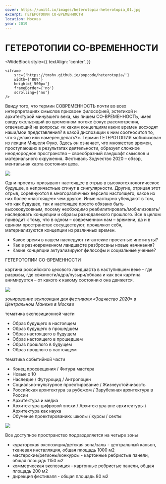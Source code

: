 ```yaml
---
cover: https://unit4.io/images/heterotopia-heterotopia_01.jpg
excerpt: ГЕТЕРОТОПИИ СО-ВРЕМЕННОСТИ
location: Москва
year: 2019
---
```


# ГЕТЕРОТОПИИ СО-ВРЕМЕННОСТИ


<WideBlock
    style={{
        textAlign: 'center',
    }}
>
    <iframe
        src={'https://tmshv.github.io/popcode/heterotopia/'}
        width={'80%'}
        height={'500px'}
        frameBorder={'no'}
        scrolling={'no'}
    />
</WideBlock>

Ввиду того, что термин <HeterotopiaHighlight>СОВРЕМЕННОСТЬ</HeterotopiaHighlight> почти во всех интерпретациях смыслов присвоен философией, эстетикой и архитектурой минувшего века, мы пишем <HeterotopiaHighlight>СО-ВРЕМЕННОСТЬ</HeterotopiaHighlight>, имея ввиду скользящий во временном потоке фокус рассмотрения, отвечающий на вопросы: «к каким концепциям каких времен восходят наши/мои представления? в какой диспозиции к ним соотносится то, что я делаю или намерен делать?». Термин <HeterotopiaHighlight>ГЕТЕРОТОПИЯ</HeterotopiaHighlight> мобилизован из лекции Мишеля Фуко. Здесь он означает, что множество времен, проступающих в результатах деятельности, образует сложное неоднородное пространство – своеобразный ландшафт смыслов и материального окружения. Фестиваль Зодчество 2020 – обзор, ментальная карта состояния цеха.

<Image src='/images/heterotopia-heterotopia_01.jpg' width={1191} height={842} />

Одни проекты призывают настоящее в отрыв в высокотехнологическое будущее, а непричастные сгинут в сингулярности. Другие, отрицая этот отрыв, соревнуются в многоразличных версиях настоящего, какое из них более «настоящее» чем другое. Иные настырно убеждают в том, что как будущее, так и настоящее просто обязано быть высокодуховным, посему необходимо реабилитировать/мобилизовать/наследовать концепции и образы разнодалекого прошлого.
Все в целом приводит к тому, что в одном – современном нам – времени, да и в едином пространстве сосуществуют, проявляют себя, материализуются концепции из различных времен.

- Какое время в нашем наследуют гигантские проектные институты?
- Как в разновременном ландшафте разбросаны новые начинания?
- Какие концепции актуализируют философы и социальные ученые?


<HeterotopiaTitle>ГЕТЕРОТОПИИ СО-ВРЕМЕННОСТИ</HeterotopiaTitle>

картина российского цехового ландшафта в наступившем веке – где разрывы, где связности/ядра/пузыри/облака и как вся картина анимируется – от какого к какому состоянию она движется.

<Image src='/images/heterotopia-heterotopia_02.jpg' width={1191} height={842} />

*зонирование эскпозиции для фестиваля «Зодчество 2020» в Центральном Манеже в Москве*

<HeterotopiaTitle>тематика экспозиционной части</HeterotopiaTitle>

- Образ будущего в настоящем
- Образ будущего в прошедшем
- Образ настоящего в будущем
- Образ настоящего в прошедшем
- Образ прошлого в будущем
- Образ прошлого в настоящем

<HeterotopiaTitle>тематика событийной части</HeterotopiaTitle>

- Конец просвещения / Фигура мастера
- Новые х 10
- Наследие / Футуроцид / Антропоцен
- Социально-культурное проектирование / Жизнеустойчивость
- Российская архитектура за рубежом / Зарубежная архитектура в России
- Архитектура и медиа
- Архитектура цифровой эпохи / Архитектура вне архитектуры / Архитектура как наука
- Обучение проектированию: школы / курсы / секты

<Image src='/images/heterotopia-heterotopia_03.jpg' width={1191} height={842} />

<HeterotopiaTitle>Все доступное пространство подразделяется на четыре зоны</HeterotopiaTitle>

- кураторская экспозиция/детская зона/залы - центральный каньон, тканевая инсталляция, общая площадь 1000 м2
- мастерские/регионы/конкурсы - картонные ребристые панели, общая площадь 1150 м2
- коммерческая экспозиция - картонные ребристые панели, общая площадь 200 м2
- дирекция фестиваля - общая площадь 80 м2